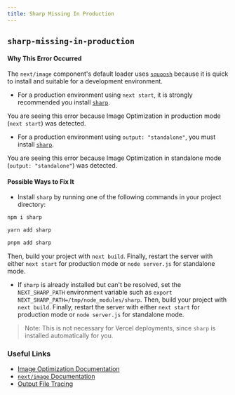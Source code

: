 ```yaml
---
title: Sharp Missing In Production
---
```


## `sharp-missing-in-production`

#### Why This Error Occurred

The `next/image` component's default loader uses [`squoosh`](https://www.npmjs.com/package/@squoosh/lib) because it is quick to install and suitable for a development environment.

- For a production environment using `next start`, it is strongly recommended you install [`sharp`](https://www.npmjs.com/package/sharp).

You are seeing this error because Image Optimization in production mode (`next start`) was detected.

- For a production environment using `output: "standalone"`, you must install [`sharp`](https://www.npmjs.com/package/sharp).

You are seeing this error because Image Optimization in standalone mode (`output: "standalone"`) was detected.

#### Possible Ways to Fix It

- Install `sharp` by running one of the following commands in your project directory:

```bash filename="Terminal"
npm i sharp
```

```bash filename="Terminal"
yarn add sharp
```

```bash filename="Terminal"
pnpm add sharp
```

Then, build your project with `next build`. Finally, restart the server with either `next start` for production mode or `node server.js` for standalone mode.

- If `sharp` is already installed but can't be resolved, set the `NEXT_SHARP_PATH` environment variable such as `export NEXT_SHARP_PATH=/tmp/node_modules/sharp`. Then, build your project with `next build`. Finally, restart the server with either `next start` for production mode or `node server.js` for standalone mode.

> Note: This is not necessary for Vercel deployments, since `sharp` is installed automatically for you.

### Useful Links

- [Image Optimization Documentation](/docs/basic-features/image-optimization)
- [`next/image` Documentation](/docs/api-reference/next/image)
- [Output File Tracing](/docs/advanced-features/output-file-tracing)
